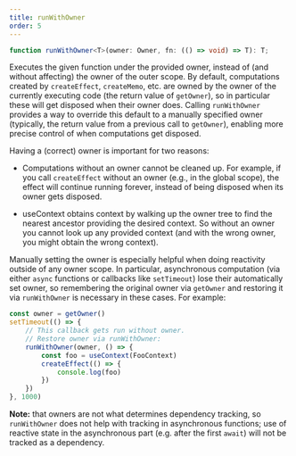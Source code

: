 ---
title: runWithOwner
order: 5
---

```ts
function runWithOwner<T>(owner: Owner, fn: (() => void) => T): T;
```

Executes the given function under the provided owner, instead of (and without affecting) the owner of the outer scope. 
By default, computations created by `createEffect`, `createMemo`, etc. are owned by the owner of the currently executing code (the return value of `getOwner`), so in particular these will get disposed when their owner does. 
Calling `runWithOwner` provides a way to override this default to a manually specified owner (typically, the return value from a previous call to `getOwner`), enabling more precise control of when computations get disposed.

Having a (correct) owner is important for two reasons:

- Computations without an owner cannot be cleaned up. 
For example, if you call `createEffect` without an owner (e.g., in the global scope), the effect will continue running forever, instead of being disposed when its owner gets disposed.

- useContext obtains context by walking up the owner tree to find the nearest ancestor providing the desired context. 
So without an owner you cannot look up any provided context (and with the wrong owner, you might obtain the wrong context).

Manually setting the owner is especially helpful when doing reactivity outside of any owner scope. 
In particular, asynchronous computation (via either `async` functions or callbacks like `setTimeout`) lose their automatically set owner, so remembering the original owner via `getOwner` and restoring it via `runWithOwner` is necessary in these cases. 
For example:

```ts
const owner = getOwner()
setTimeout(() => {
	// This callback gets run without owner.
	// Restore owner via runWithOwner:
	runWithOwner(owner, () => {
		const foo = useContext(FooContext)
		createEffect(() => {
			console.log(foo)
		})
	})
}, 1000)
```

**Note:** that owners are not what determines dependency tracking, so `runWithOwner` does not help with tracking in asynchronous functions; use of reactive state in the asynchronous part (e.g. after the first `await`) will not be tracked as a dependency.
